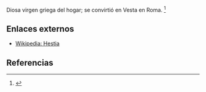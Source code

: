 Diosa virgen griega del hogar; se convirtió en Vesta en Roma. <ref name="n0">{{lib|LU|98|3|3}}</ref> 

== Enlaces externos ==

* [https://es.wikipedia.org/wiki/Hestia Wikipedia: Hestia]


== Referencias ==

<references/>
